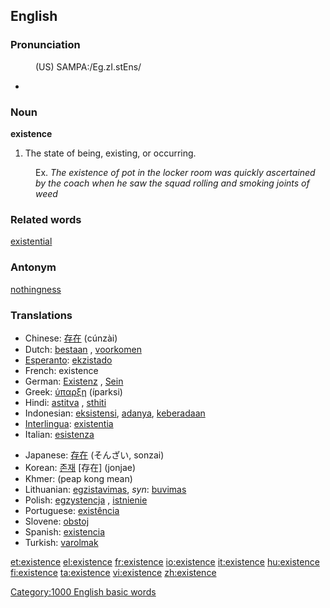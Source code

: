 ==English==
===Pronunciation===
:(US) SAMPA:/Eg.zI.stEns/
*{{audio|en-us-existence.ogg|Audio (US)}}

===Noun===
'''existence'''

# The state of being, existing, or occurring.
:Ex. ''The existence of pot in the locker room was quickly ascertained by the coach when he saw the squad rolling and smoking joints of weed''
===Related words===
[[existential]]
===Antonym===
[[nothingness]]

=== Translations ===
{{top}}
*Chinese: [[存在]] (cúnzài)
*Dutch: [[bestaan]] {{n}}, [[voorkomen]] {{n}}
*[[Esperanto]]: [[ekzistado]]
*French: existence {{f}}
*German: [[Existenz]] {{f}}, [[Sein]] {{n}}
*Greek: [[ύπαρξη]] (íparksi)
*Hindi: [[astitva]] {{n}}, [[sthiti]] {{n}}
*Indonesian: [[eksistensi]], [[ada|adanya]], [[ada|keberadaan]]
*[[Interlingua]]: [[existentia]]
*Italian: [[esistenza]] {{f}}
{{mid}}
*Japanese: [[存在]] (そんざい, sonzai)
*Korean: [[존재]] [存在] (jonjae)
*Khmer: {{KMchar|[[ភាពគង់មាន]]}}(peap kong mean)
*Lithuanian: [[egzistavimas]], ''syn'': [[buvimas]]
*Polish: [[egzystencja]] {{f}}, [[istnienie]] {{n}}
*Portuguese: [[existência]] {{f}}
*Slovene: [[obstoj]] {{m}}
*Spanish: [[existencia]] {{f}}
*Turkish: [[varolmak]]
{{bottom}}

[[Category:1000 English basic words]]

[[et:existence]]
[[el:existence]]
[[fr:existence]]
[[io:existence]]
[[it:existence]]
[[hu:existence]]
[[fi:existence]]
[[ta:existence]]
[[vi:existence]]
[[zh:existence]]